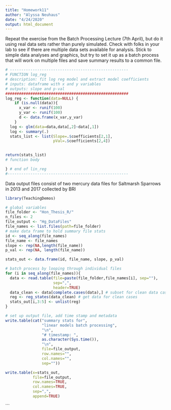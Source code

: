 ```yaml
---
title: "Homework11"
author: "Alyssa Neuhaus"
date: "4/24/2020"
output: html_document
---
```

Repeat the exercise from the Batch Processing Lecture (7th April), but do it using real data sets rather than purely simulated. Check with folks in your lab to see if there are multiple data sets available for analysis. Stick to simple data analyses and graphics, but try to set it up as a batch process that will work on multiple files and save summary results to a common file.

```r
# ----------------------------------------------------
# FUNCTION log_reg
# description: fit log reg model and extract model coefficients
# inputs: dataframe with x and y variables
# outputs: slope and p-val
######################################################
log_reg <- function(data=NULL) {
    if (is.null(data)){
      x_var <- runif(100)
      y_var <- runif(100)
      d <- data.frame(x_var,y_var)
    } 
  log <- glm(data=data,data[,2]~data[,1])
  log <- summary(.)
  stats_list <- list(Slope=.$coefficients[2,1],
                     pVal=.$coefficients[2,4])
  

return(stats_list)
# function body 

} # end of lin_reg
#-----------------------------------------------------
```

Data output files consist of two mercury data files for Saltmarsh Sparrows in 2013 and 2017 collected by BRI

```r
library(TeachingDemos)
```

```r
# global variables
file_folder <- "Hon_Thesis_R/"
n_files <- 2
file_output <- "Hg_DataFiles"
file_names <- list.files(path=file_folder)
# make data frame to hold summary file stats
id <- seq_along(file_names)
file_name <- file_names
slope <- rep(NA,length(file_name))
p_val <- rep(NA, length(file_name))

stats_out <- data.frame(id, file_name, slope, p_val)

# batch process by looping through individual files
for (i in seq_along(file_names)){
  data <- read.table(file=paste(file_folder,file_names[i], sep=""),
                     sep=",",
                     header=TRUE)
  data_clean <- data[complete.cases(data),] # subset for clean data cases
  reg <- reg_states(data_clean) # get data for clean cases
  stats_out[i,3:5] <- unlist(reg)
}

# set up output file, add time stamp and metadata
write.table(cat("summary stats for",
                "linear models batch processing",
                "\n",
                "# timestamp: ",
                as.character(Sys.time()),
                "\n",
                file=file_output,
                row.names="",
                col.names="",
                sep=""))
```

```r
write.table(x=stats_out,
            file=file_output,
            row.names=TRUE,
            col.names=TRUE,
            sep=",",
            append=TRUE)
```
                









```